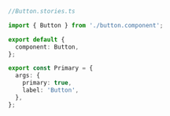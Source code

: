 ```ts
//Button.stories.ts

import { Button } from './button.component';

export default {
  component: Button,
};

export const Primary = {
  args: {
    primary: true,
    label: 'Button',
  },
};
```
